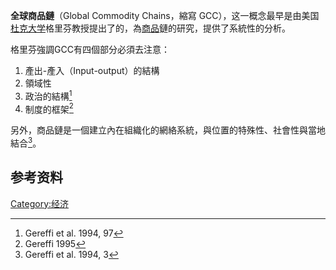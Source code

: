 {{Refimprove|time=2007-10-02T13:02:11Z}}
{{Expand |time=2010-03-14T09:44:06+00:00 }}

'''全球商品鏈'''（Global Commodity Chains，縮寫 GCC），这一概念最早是由美国[[杜克大学|杜克大学]]格里芬教授提出了的，為[[商品|商品]]鏈的研究，提供了系統性的分析。

格里芬強調GCC有四個部分必須去注意：
#產出-產入（Input-output）的結構
#領域性
#政治的結構<ref>Gereffi et al. 1994, 97</ref>
#制度的框架<ref>Gereffi 1995</ref>

另外，商品鏈是一個建立內在組織化的網絡系統，與位置的特殊性、社會性與當地結合<ref>Gereffi et al. 1994, 3</ref>。

==参考资料==
{{reflist}}
{{Macroeconomics-stub}}

[[Category:经济|Category:经济]]